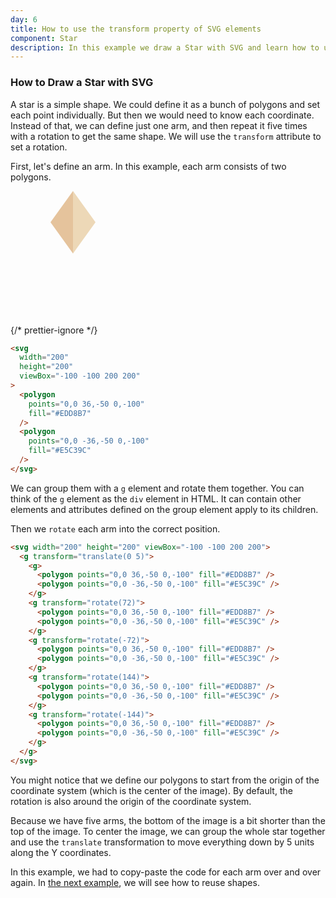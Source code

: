 ```yaml
---
day: 6
title: How to use the transform property of SVG elements
component: Star
description: In this example we draw a Star with SVG and learn how to use the transform property.
---
```



### How to Draw a Star with SVG

A star is a simple shape. We could define it as a bunch of polygons and set each point individually. But then we would need to know each coordinate. Instead of that, we can define just one arm, and then repeat it five times with a rotation to get the same shape. We will use the `transform` attribute to set a rotation.

First, let's define an arm. In this example, each arm consists of two polygons.

<Example>

  <svg width="200" height="200" viewBox="-100 -100 200 200">
    <polygon points="0,0 36,-50 0,-100" fill="#EDD8B7" />
    <polygon points="0,0 -36,-50 0,-100" fill="#E5C39C" />
  </svg>

{/* prettier-ignore */}
```html
<svg 
  width="200"
  height="200"
  viewBox="-100 -100 200 200"
>
  <polygon
    points="0,0 36,-50 0,-100"
    fill="#EDD8B7" 
  />
  <polygon 
    points="0,0 -36,-50 0,-100"
    fill="#E5C39C" 
  />
</svg>
```

</Example>

We can group them with a `g` element and rotate them together. You can think of the `g` element as the `div` element in HTML. It can contain other elements and attributes defined on the group element apply to its children.

Then we `rotate` each arm into the correct position.

<Final>

```html
<svg width="200" height="200" viewBox="-100 -100 200 200">
  <g transform="translate(0 5)">
    <g>
      <polygon points="0,0 36,-50 0,-100" fill="#EDD8B7" />
      <polygon points="0,0 -36,-50 0,-100" fill="#E5C39C" />
    </g>
    <g transform="rotate(72)">
      <polygon points="0,0 36,-50 0,-100" fill="#EDD8B7" />
      <polygon points="0,0 -36,-50 0,-100" fill="#E5C39C" />
    </g>
    <g transform="rotate(-72)">
      <polygon points="0,0 36,-50 0,-100" fill="#EDD8B7" />
      <polygon points="0,0 -36,-50 0,-100" fill="#E5C39C" />
    </g>
    <g transform="rotate(144)">
      <polygon points="0,0 36,-50 0,-100" fill="#EDD8B7" />
      <polygon points="0,0 -36,-50 0,-100" fill="#E5C39C" />
    </g>
    <g transform="rotate(-144)">
      <polygon points="0,0 36,-50 0,-100" fill="#EDD8B7" />
      <polygon points="0,0 -36,-50 0,-100" fill="#E5C39C" />
    </g>
  </g>
</svg>
```

</Final>

You might notice that we define our polygons to start from the origin of the coordinate system (which is the center of the image). By default, the rotation is also around the origin of the coordinate system.

Because we have five arms, the bottom of the image is a bit shorter than the top of the image. To center the image, we can group the whole star together and use the `translate` transformation to move everything down by 5 units along the Y coordinates.

In this example, we had to copy-paste the code for each arm over and over again. In [the next example](/svg/use), we will see how to reuse shapes.
